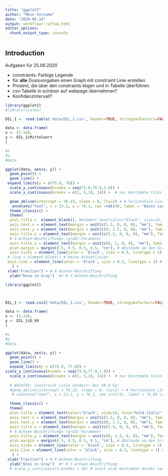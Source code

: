 ```yaml
---
title: "ggplot2"
author: "Mein Vorname"
date: "2020-06-24"
output: workflowr::wflow_html
editor_options:
  chunk_output_type: console
---
```


## Introduction

Aufgaben für 25.06.2020

* constraints: Farbige Legende
* für **alle** Dosisvorgaben einen Graph mit constraint Linie erstellen
* Prozent, die über den constraints liegen und in Tabelle überführen
* csv-Tabelle in schöner auf webpage übernehmen?
* Konfidenzintervall? 


```r
library(ggplot2)
#library(scales)

DIL_1 <- read.table('data/DIL_1.csv', header=TRUE, stringsAsFactors=FALSE, sep=";", dec=",", row.names="Dosisname")

data <- data.frame(
x <- (1:14),
y <- DIL_1$Mittelwert
)

#x
#y
#data

ggplot(data, aes(x, y)) + 
  geom_point() +
  geom_line() +
 expand_limits(y = c(75.0, 78)) +
  scale_y_continuous(breaks = seq(75.0,78.0,1.0)) +
  scale_x_continuous(breaks = c(1, 5,10, 14)) +  # nur bestimmte ticks

  geom_abline(intercept = 76.23, slope = 0, lty=2) + # horizontale Linie ohne Steigung, da slope = 0 
   annotate("text", x = 13.2, y = 76.1, cex =rel(4), label = "Boost constraint") +
  theme_classic() +
  theme(
  plot.title =  element_blank(), #element_text(color="black", size=14, face="bold.italic", family ="serif"), # Titel des Graphen
  axis.text.x = element_text(margin = unit(c(1.5, 0, 0, 0), "mm"), family = "serif", size=rel(2)), # X-Achsen-Bezeichnungs-Parameter
  axis.text.y = element_text(margin = unit(c(0, 1.5, 0, 0), "mm"), family = "serif", size=rel(2)), # Y-Achsen-Bezeichnungs-Parameter
  axis.title.x = element_text(margin = unit(c(1.5, 0, 0, 0), "mm"), family = "serif", size=rel(2)), 
  # X-Achsen-Beschriftungs-(groß)-Parameter
  axis.title.y = element_text(margin = unit(c(0, 2, 0, 0), "mm"), family = "serif", size=rel(2)), # Y-Achsen-Beschriftungs-(groß)-Parameter
  plot.margin = margin(0.5, 0.5, 0.5, 0.5, "cm"), # Abstände um den Graphen in top-right-bottom-left Orientierung
  axis.ticks = element_line(color = 'black', size = 0.5, linetype = 1), axis.ticks.length = unit(0.13, "cm"), # Teilstriche
 # line = element_blank() # keine Achsenlinien
 axis.line = element_line(color = 'black', size = 0.3, linetype = 1) # Achsenlinie
   ) +
 xlab("Fraction") + # X-Achsen-Beschriftung
  ylab("Dose in Gray")  #+ # Y-Achsen-Beschriftung


```







```r
library(ggplot2)



DIL_1 <- read.csv2('data/DIL_1.csv', header=TRUE, stringsAsFactors=FALSE, sep=";", dec=",", row.names="Dosisname")

data <- data.frame(
x <- (1:14),
y <- DIL_1$D_99
)

#x
#y
#data

ggplot(data, aes(x, y)) + 
  geom_point() +
  geom_line() +
  expand_limits(y = c(74.0, 77.0)) +
scale_y_continuous(breaks = seq(74.0,77.0,1.0)) +
  scale_x_continuous(breaks = c(1, 5,10, 14)) +  # nur bestimmte ticks
  
  # WICHTIG: constraint Linie aendern! bei 69.9 Gy!
  #geom_abline(intercept = 76.23, slope = 0, lty=2) + # horizontale Linie ohne Steigung, da slope = 0 
   # annotate("text", x = 13.2, y = 76.1, cex =rel(4), label = "D_99 constraint") +

  theme_classic() +
  theme(
  plot.title = element_text(color="black", size=14, face="bold.italic", family ="serif"), # Titel des Graphen
  axis.text.x = element_text(margin = unit(c(1.5, 0, 0, 0), "mm"), family = "serif", size=rel(2)), # X-Achsen-Bezeichnungs-Parameter
  axis.text.y = element_text(margin = unit(c(0, 1.5, 0, 0), "mm"), family = "serif", size=rel(2)), # Y-Achsen-Bezeichnungs-Parameter
  axis.title.x = element_text(margin = unit(c(1.5, 0, 0, 0), "mm"), family = "serif", size=rel(2)), 
  # X-Achsen-Beschriftungs-(groß)-Parameter
  axis.title.y = element_text(margin = unit(c(0, 1.5, 0, 0), "mm"), family = "serif", size=rel(2)), # Y-Achsen-Beschriftungs-(groß)-Parameter
  plot.margin = margin(0.5, 0.5, 0.5, 0.5, "cm"), # Abstände um den Graphen in top-right-bottom-left Orientierung
  axis.ticks = element_line(color = 'black', size = 0.5, linetype = 1), axis.ticks.length = unit(0.13, "cm"), # Teilstriche
  axis.line = element_line(color = 'black', size = 0.3, linetype = 1) # Achsenlinie
   ) +
 xlab("Fraction") + # X-Achsen-Beschriftung
  ylab("Dose in Gray")  #+ # Y-Achsen-Beschriftung
  # scale_y_continuous(n.breaks = 10) # setzt eine bestimmte Anzahl von Achsenteilstrichen






```
